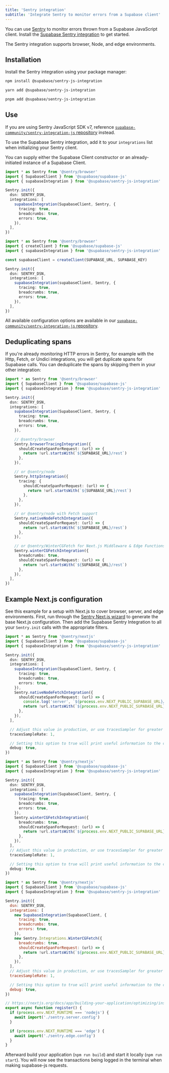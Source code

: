 ```yaml
---
title: 'Sentry integration'
subtitle: 'Integrate Sentry to monitor errors from a Supabase client'
---
```


You can use [Sentry](https://sentry.io/welcome/) to monitor errors thrown from a Supabase JavaScript client. Install the [Supabase Sentry integration](https://github.com/supabase-community/sentry-integration-js) to get started.

The Sentry integration supports browser, Node, and edge environments.

## Installation

Install the Sentry integration using your package manager:

<Tabs scrollable queryGroup="package-manager" defaultActiveId="npm" type="underlined" size="small" >

<TabPanel id="npm" label="npm">

```sh
npm install @supabase/sentry-js-integration
```

</TabPanel>

<TabPanel id="yarn" label="yarn">

```sh
yarn add @supabase/sentry-js-integration
```

</TabPanel>

<TabPanel id="pnpm" label="pnpm">

```sh
pnpm add @supabase/sentry-js-integration
```

</TabPanel>

</Tabs>

## Use

<Admonition type='note'>

If you are using Sentry JavaScript SDK v7, reference [`supabase-community/sentry-integration-js` repository](https://github.com/supabase-community/sentry-integration-js/blob/master/README-7v.md) instead.

</Admonition>

To use the Supabase Sentry integration, add it to your `integrations` list when initializing your Sentry client.

You can supply either the Supabase Client constructor or an already-initiated instance of a Supabase Client.

<Tabs scrollable defaultActiveId="constructor" type="underlined" size="small">

<TabPanel id="constructor" label="With constructor">

```ts
import * as Sentry from '@sentry/browser'
import { SupabaseClient } from '@supabase/supabase-js'
import { supabaseIntegration } from '@supabase/sentry-js-integration'

Sentry.init({
  dsn: SENTRY_DSN,
  integrations: [
    supabaseIntegration(SupabaseClient, Sentry, {
      tracing: true,
      breadcrumbs: true,
      errors: true,
    }),
  ],
})
```

</TabPanel>

<TabPanel id="instance" label="With instance">

```ts
import * as Sentry from '@sentry/browser'
import { createClient } from '@supabase/supabase-js'
import { supabaseIntegration } from '@supabase/sentry-js-integration'

const supabaseClient = createClient(SUPABASE_URL, SUPABASE_KEY)

Sentry.init({
  dsn: SENTRY_DSN,
  integrations: [
    supabaseIntegration(supabaseClient, Sentry, {
      tracing: true,
      breadcrumbs: true,
      errors: true,
    }),
  ],
})
```

</TabPanel>

</Tabs>

All available configuration options are available in our [`supabase-community/sentry-integration-js` repository](https://github.com/supabase-community/sentry-integration-js/blob/master/README.md#options).

## Deduplicating spans

If you're already monitoring HTTP errors in Sentry, for example with the Http, Fetch, or Undici integrations, you will get duplicate spans for Supabase calls. You can deduplicate the spans by skipping them in your other integration:

```ts
import * as Sentry from '@sentry/browser'
import { SupabaseClient } from '@supabase/supabase-js'
import { supabaseIntegration } from '@supabase/sentry-js-integration'

Sentry.init({
  dsn: SENTRY_DSN,
  integrations: [
    supabaseIntegration(SupabaseClient, Sentry, {
      tracing: true,
      breadcrumbs: true,
      errors: true,
    }),

    // @sentry/browser
    Sentry.browserTracingIntegration({
      shouldCreateSpanForRequest: (url) => {
        return !url.startsWith(`${SUPABASE_URL}/rest`)
      },
    }),

    // or @sentry/node
    Sentry.httpIntegration({
      tracing: {
        shouldCreateSpanForRequest: (url) => {
          return !url.startsWith(`${SUPABASE_URL}/rest`)
        },
      },
    }),

    // or @sentry/node with Fetch support
    Sentry.nativeNodeFetchIntegration({
      shouldCreateSpanForRequest: (url) => {
        return !url.startsWith(`${SUPABASE_URL}/rest`)
      },
    }),

    // or @sentry/WinterCGFetch for Next.js Middleware & Edge Functions
    Sentry.winterCGFetchIntegration({
      breadcrumbs: true,
      shouldCreateSpanForRequest: (url) => {
        return !url.startsWith(`${SUPABASE_URL}/rest`)
      },
    }),
  ],
})
```

## Example Next.js configuration

See this example for a setup with Next.js to cover browser, server, and edge environments. First, run through the [Sentry Next.js wizard](https://docs.sentry.io/platforms/javascript/guides/nextjs/#install) to generate the base Next.js configuration. Then add the Supabase Sentry Integration to all your `Sentry.init` calls with the appropriate filters.

<Tabs scrollable defaultActiveId="browser" type="underlined" size="small">

<TabPanel id="browser" label="Browser">

```ts sentry.client.config.ts
import * as Sentry from '@sentry/nextjs'
import { SupabaseClient } from '@supabase/supabase-js'
import { supabaseIntegration } from '@supabase/sentry-js-integration'

Sentry.init({
  dsn: SENTRY_DSN,
  integrations: [
    supabaseIntegration(SupabaseClient, Sentry, {
      tracing: true,
      breadcrumbs: true,
      errors: true,
    }),
    Sentry.nativeNodeFetchIntegration({
      shouldCreateSpanForRequest: (url) => {
        console.log('server', `${process.env.NEXT_PUBLIC_SUPABASE_URL}/rest`, url)
        return !url.startsWith(`${process.env.NEXT_PUBLIC_SUPABASE_URL}/rest`)
      },
    }),
  ],

  // Adjust this value in production, or use tracesSampler for greater control
  tracesSampleRate: 1,

  // Setting this option to true will print useful information to the console while you're setting up Sentry.
  debug: true,
})
```

</TabPanel>

<TabPanel id="server" label="Server">

```ts sentry.server.config.ts
import * as Sentry from '@sentry/nextjs'
import { SupabaseClient } from '@supabase/supabase-js'
import { supabaseIntegration } from '@supabase/sentry-js-integration'

Sentry.init({
  dsn: SENTRY_DSN,
  integrations: [
    supabaseIntegration(SupabaseClient, Sentry, {
      tracing: true,
      breadcrumbs: true,
      errors: true,
    }),
    Sentry.winterCGFetchIntegration({
      breadcrumbs: true,
      shouldCreateSpanForRequest: (url) => {
        return !url.startsWith(`${process.env.NEXT_PUBLIC_SUPABASE_URL}/rest`)
      },
    }),
  ],
  // Adjust this value in production, or use tracesSampler for greater control
  tracesSampleRate: 1,

  // Setting this option to true will print useful information to the console while you're setting up Sentry.
  debug: true,
})
```

</TabPanel>

<TabPanel id="edge" label="Middleware & Edge">

```js sentry.edge.config.ts
import * as Sentry from '@sentry/nextjs'
import { SupabaseClient } from '@supabase/supabase-js'
import { SupabaseIntegration } from '@supabase/sentry-js-integration'

Sentry.init({
  dsn: SENTRY_DSN,
  integrations: [
    new SupabaseIntegration(SupabaseClient, {
      tracing: true,
      breadcrumbs: true,
      errors: true,
    }),
    new Sentry.Integrations.WinterCGFetch({
      breadcrumbs: true,
      shouldCreateSpanForRequest: (url) => {
        return !url.startsWith(`${process.env.NEXT_PUBLIC_SUPABASE_URL}/rest`)
      },
    }),
  ],
  // Adjust this value in production, or use tracesSampler for greater control
  tracesSampleRate: 1,

  // Setting this option to true will print useful information to the console while you're setting up Sentry.
  debug: true,
})
```

</TabPanel>

<TabPanel id="instrumentation" label="Instrumentation">

```js instrumentation.ts
// https://nextjs.org/docs/app/building-your-application/optimizing/instrumentation
export async function register() {
  if (process.env.NEXT_RUNTIME === 'nodejs') {
    await import('./sentry.server.config')
  }

  if (process.env.NEXT_RUNTIME === 'edge') {
    await import('./sentry.edge.config')
  }
}
```

</TabPanel>

</Tabs>

Afterward build your application (`npm run build`) and start it locally (`npm run start`). You will now see the transactions being logged in the terminal when making supabase-js requests.
